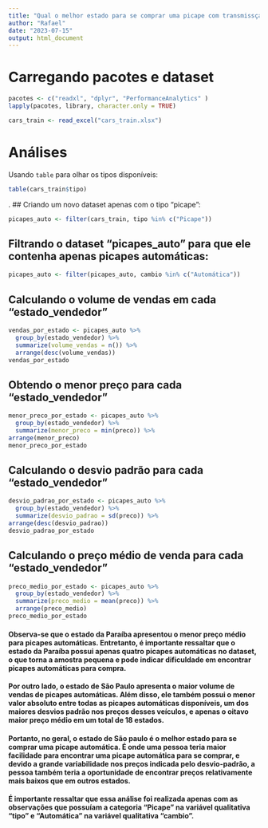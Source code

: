 ---
title: "Qual o melhor estado para se comprar uma picape com transmissçao automática e por quê?"
author: "Rafael"
date: "2023-07-15"
output: html_document
---
# Carregando pacotes e dataset
```{r package, message=FALSE, results='hide'}
pacotes <- c("readxl", "dplyr", "PerformanceAnalytics" )
lapply(pacotes, library, character.only = TRUE)
```
```{r load}
cars_train <- read_excel("cars_train.xlsx")
```

# Análises
Usando `table` para olhar os tipos disponíveis:
```{r table}
table(cars_train$tipo)
```
.
## Criando um novo dataset apenas com o tipo "picape": 
```{r picapes}
picapes_auto <- filter(cars_train, tipo %in% c("Picape"))
```

## Filtrando o dataset "picapes_auto" para que ele contenha apenas picapes automáticas: 
```{r picapes2}
picapes_auto <- filter(picapes_auto, cambio %in% c("Automática"))
```

## Calculando o volume de vendas em cada "estado_vendedor"
```{r vendas}
vendas_por_estado <- picapes_auto %>%
  group_by(estado_vendedor) %>%
  summarize(volume_vendas = n()) %>%
  arrange(desc(volume_vendas))
vendas_por_estado
```

## Obtendo o menor preço para cada "estado_vendedor"
```{r vendas2}
menor_preco_por_estado <- picapes_auto %>%
  group_by(estado_vendedor) %>%
  summarize(menor_preco = min(preco)) %>%
arrange(menor_preco)
menor_preco_por_estado
```

## Calculando o desvio padrão para cada "estado_vendedor"
```{r vendas3}
desvio_padrao_por_estado <- picapes_auto %>%
  group_by(estado_vendedor) %>%
  summarize(desvio_padrao = sd(preco)) %>%
arrange(desc(desvio_padrao))
desvio_padrao_por_estado
```

## Calculando o preço médio de venda para cada "estado_vendedor"
```{r preço}
preco_medio_por_estado <- picapes_auto %>%
  group_by(estado_vendedor) %>%
  summarize(preco_medio = mean(preco)) %>%
  arrange(preco_medio)
preco_medio_por_estado
```

#### Observa-se que o estado da Paraíba apresentou o menor preço médio para picapes automáticas. Entretanto, é importante ressaltar que o estado da Paraíba possui apenas quatro picapes automáticas no dataset, o que torna a amostra pequena e pode indicar dificuldade em encontrar picapes automáticas para compra.

#### Por outro lado, o estado de São Paulo apresenta o maior volume de vendas de picapes automáticas. Além disso, ele também possui o menor valor absoluto entre todas as picapes automáticas disponíveis, um dos maiores desvios padrão nos preços desses veículos, e apenas o oitavo maior preço médio em um total de 18 estados.

#### Portanto, no geral, o estado de São paulo é o melhor estado para se comprar uma picape automática. É onde uma pessoa teria maior facilidade para encontrar uma picape automática para se comprar, e devido a grande variabilidade nos preços indicada pelo desvio-padrão, a pessoa também teria a oportunidade de encontrar preços relativamente mais baixos que em outros estados.

#### É importante ressaltar que essa análise foi realizada apenas com as observações que possuíam a categoria "Picape" na variável qualitativa "tipo" e "Automática" na variável qualitativa "cambio".